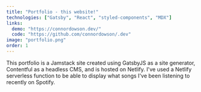 ```yaml
---
title: "Portfolio - this website!"
technologies: ["Gatsby", "React", "styled-components", "MDX"]
links:
  demo: "https://connordowson.dev/"
  code: "https://github.com/connordowson/.dev"
image: "portfolio.png"
order: 1
---
```


This portfolio is a Jamstack site created using GatsbyJS as a site generator, Contentful as a headless CMS, and is hosted on Netlify. I've used a Netlify serverless function to be able to display what songs I've been listening to recently on Spotify.

